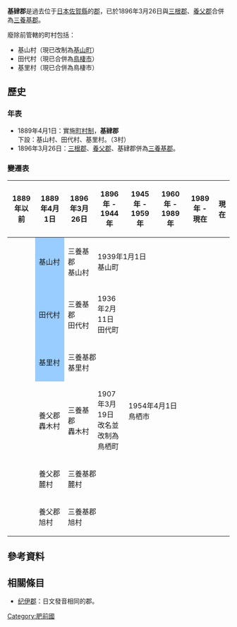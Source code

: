 {{日本郡 (廢除)
| 郡 = 基肄郡
| 日文原名 = 基肄郡
| 平假名 =きいぐん
| 羅馬字拼音 = Kii-gun
| 地圖 = 
| 廢除時間 = 1896年3月26日
| 廢除理由 = 合併
| 廢除時處置 =  '''基肄郡''' 、[[三根郡|三根郡]]、[[養父郡_(佐賀縣)|養父郡]]→ [[三養基郡|三養基郡]]
| 現在郡 = 三養基郡
| 都道府縣 = 佐賀縣
| 編號 = 
| 町 = 
| 村 = 3
| 經度 = 
| 緯度 = 
| 註記 = 
|}}
'''基肄郡'''是過去位于[[日本|日本]][[佐賀縣|佐賀縣]]的[[郡|郡]]，已於1896年3月26日與[[三根郡|三根郡]]、[[養父郡_(佐賀縣)|養父郡]]合併為[[三養基郡|三養基郡]]。

廢除前管轄的町村包括：
* 基山村（現已改制為[[基山町|基山町]]）
* 田代村（現已合併為[[鳥棲市|鳥棲市]]）
* 基里村（現已合併為鳥棲市）

==歷史==
===年表===
* 1889年4月1日：實施[[町村制|町村制]]，'''基肄郡'''下設：基山村、田代村、基里村。（3村）
* 1896年3月26日：[[三根郡|三根郡]]、[[養父郡_(佐賀縣)|養父郡]]、基肄郡併為[[三養基郡|三養基郡]]。

===變遷表===
{| class="wikitable" style="font-size:x-small"
! 1889年以前
! 1889年4月1日
! 1896年3月26日
! 1896年 - 1944年
! 1945年 - 1959年
! 1960年 - 1989年
! 1989年 - 現在
! 現在
|-
| 
| style="background-color:#9cf;" | 基山村
| 三養基郡<br>基山村
| colspan=5 | 1939年1月1日<br />基山町
|-
| 
| style="background-color:#9cf;" | 田代村 
| 三養基郡<br>田代村
| 1936年2月11日<br />田代町
| rowspan=5 colspan=4 | 1954年4月1日<br />鳥栖市
|-
| 
| style="background-color:#9cf;" | 基里村
| colspan=2 | 三養基郡<br>基里村
|-
| 
| 養父郡<br>轟木村
| 三養基郡<br>轟木村
| 1907年3月19日<br />改名並改制為鳥栖町
|-
|
| 養父郡<br>麓村
| colspan=2 | 三養基郡<br>麓村
|-
|
| 養父郡<br>旭村 
| colspan=2 | 三養基郡<br>旭村
|}

==參考資料==
{{reflist}}

== 相關條目 ==
* [[纪伊郡|纪伊郡]]：日文發音相同的郡。

{{火國二國的郡}}

[[Category:肥前國|Category:肥前國]]
